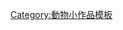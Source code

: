 {{Asbox
| image     = Butterfly template.svg
| pix       = 30
| subject   = 
| qualifier = 與[[蝴蝶]]相關
| category  = 蝴蝶小作品
| tempsort  =  
| name      = Template:Butterfly-stub
}}<noinclude>
[[Category:動物小作品模板]]
</noinclude>